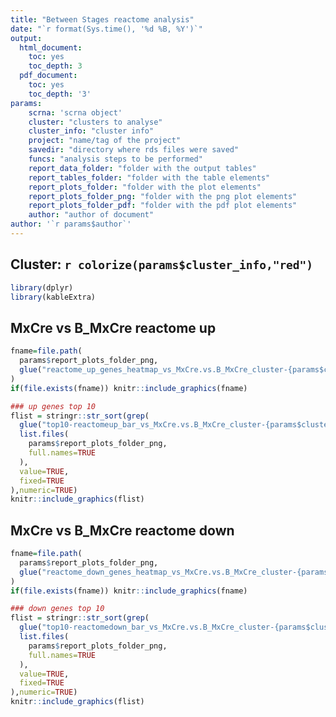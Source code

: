 ```yaml
---
title: "Between Stages reactome analysis"
date: "`r format(Sys.time(), '%d %B, %Y')`"
output:
  html_document:
    toc: yes
    toc_depth: 3
  pdf_document:
    toc: yes
    toc_depth: '3'
params:
    scrna: 'scrna object'
    cluster: "clusters to analyse"
    cluster_info: "cluster info"
    project: "name/tag of the project"
    savedir: "directory where rds files were saved"
    funcs: "analysis steps to be performed"
    report_data_folder: "folder with the output tables"
    report_tables_folder: "folder with the table elements"
    report_plots_folder: "folder with the plot elements"
    report_plots_folder_png: "folder with the png plot elements"
    report_plots_folder_pdf: "folder with the pdf plot elements"
    author: "author of document"
author: '`r params$author`'
---
```


## Cluster: `r colorize(params$cluster_info,"red")`

```r
library(dplyr)
library(kableExtra)
```


  


## MxCre vs B_MxCre  reactome up

```r
fname=file.path(
  params$report_plots_folder_png,
  glue("reactome_up_genes_heatmap_vs_MxCre.vs.B_MxCre_cluster-{params$cluster}.png")
)
if(file.exists(fname)) knitr::include_graphics(fname)
```


```r
### up genes top 10
flist = stringr::str_sort(grep(
  glue("top10-reactomeup_bar_vs_MxCre.vs.B_MxCre_cluster-{params$cluster}_p"),
  list.files(
    params$report_plots_folder_png,
    full.names=TRUE
  ),
  value=TRUE,
  fixed=TRUE
),numeric=TRUE)
knitr::include_graphics(flist)

```
  


## MxCre vs B_MxCre  reactome down

```r
fname=file.path(
  params$report_plots_folder_png,
  glue("reactome_down_genes_heatmap_vs_MxCre.vs.B_MxCre_cluster-{params$cluster}.png")
)
if(file.exists(fname)) knitr::include_graphics(fname)
```


```r
### down genes top 10
flist = stringr::str_sort(grep(
  glue("top10-reactomedown_bar_vs_MxCre.vs.B_MxCre_cluster-{params$cluster}_p"),
  list.files(
    params$report_plots_folder_png,
    full.names=TRUE
  ),
  value=TRUE,
  fixed=TRUE
),numeric=TRUE)
knitr::include_graphics(flist)

```
  



